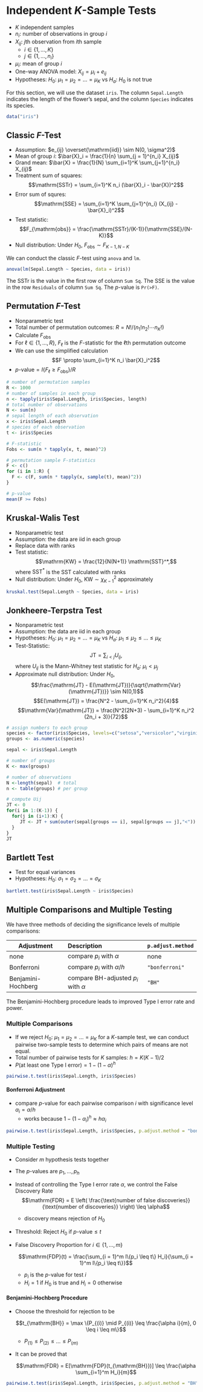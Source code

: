 # Independent $K$-Sample Tests

- $K$ independent samples
- $n_i$: number of observations in group $i$
- $X_{ij}$: $j$th observation from $i$th sample
  - $i \in \{1, \dots, K\}$
  - $j \in \{1, \dots, n_i\}$
- $\mu_i$: mean of group $i$
- One-way ANOVA model: $X_{ij} = \mu_i + e_{ij}$
- Hypotheses: $H_0$: $\mu_1 = \mu_2 = \dots = \mu_K$ vs 
              $H_a$: $H_0$ is not true

For this section, we will use the dataset `iris`.
The column `Sepal.Length` indicates the length of the flower's sepal,
and the column `Species` indicates its species.

```r
data("iris")
```


## Classic $F$-Test

- Assumption: $e_{ij} \overset{\mathrm{iid}} \sim N(0, \sigma^2)$
- Mean of group $i$: $\bar{X}_i = \frac{1}{n} \sum_{j = 1}^{n_i} X_{ij}$
- Grand mean: $\bar{X} = \frac{1}{N} \sum_{i=1}^K \sum_{j=1}^{n_i} X_{ij}$
- Treatment sum of squares:
  $$\mathrm{SSTr} = \sum_{i=1}^K n_i (\bar{X}_i - \bar{X})^2$$
- Error sum of squres:
  $$\mathrm{SSE} = \sum_{i=1}^K \sum_{j=1}^{n_i} (X_{ij} - \bar{X}_i)^2$$
- Test statistic:
  $$F_{\mathrm{obs}} = \frac{\mathrm{SSTr}/(K-1)}{\mathrm{SSE}/(N-K)}$$
- Null distribution: Under $H_0$, $F_{\mathrm{obs}} \sim F_{K-1, N-K}$

We can conduct the classic $F$-test using `anova` and `lm`.

```r
anova(lm(Sepal.Length ~ Species, data = iris))
```

The SSTr is the value in the first row of column `Sum Sq`.
The SSE is the value in the row `Residuals` of column `Sum Sq`.
The $p$-value is `Pr(>F)`.

## Permutation $F$-Test

- Nonparametric test
- Total number of permutation outcomes: $R = N!/(n_1! n_2! \cdots n_K!)$
- Calculate $F_{\mathrm{obs}}$
- For $\ell \in \{1, \dots, R\}$, 
  $F_\ell$ is the $F$-statistic for the $\ell$th permutation outcome
- We can use the simplified calculation
    $$F \propto \sum_{i=1}^K n_i \bar{X}_i^2$$
- $p\text{-value} = I\{F_\ell \geq F_{\mathrm{obs}}\} / R$

```r
# number of permutation samples
R <- 1000 
# number of samples in each group
n <- tapply(iris$Sepal.Length, iris$Species, length)
# total number of observations
N <- sum(n)
# sepal length of each observation
x <- iris$Sepal.Length
# species of each observation
t <- iris$Species

# F-statistic
Fobs <- sum(n * tapply(x, t, mean)^2)

# permutation sample F-statistics
F <- c()
for (i in 1:R) {
  F <- c(F, sum(n * tapply(x, sample(t), mean)^2))
}

# p-value
mean(F >= Fobs)
```


## Kruskal-Walis Test

- Nonparametric test
- Assumption: the data are iid in each group
- Replace data with ranks
- Test statistic: 
  $$\mathrm{KW} = \frac{12}{N(N+1)} \mathrm{SST}^*,$$
  where $\mathrm{SST}^*$ is the SST calculated with ranks
- Null distribution:
  Under $H_0$, $\mathrm{KW} \sim \chi^2_{K-1}$ approximately
  
```r
kruskal.test(Sepal.Length ~ Species, data = iris)
```


## Jonkheere-Terpstra Test

- Nonparametric test
- Assumption: the data are iid in each group
- Hypotheses: $H_0$: $\mu_1 = \mu_2 = \dots = \mu_K$ vs 
              $H_a$: $\mu_1 \leq \mu_2 \leq \dots \leq \mu_K$
- Test-Statistic:
  $$\mathrm{JT} = \sum_{i < j} U_{ij},$$
  where $U_{ij}$ is the Mann-Whitney test statistic
  for $H_a$: $\mu_i < \mu_j$
- Approximate null distribution: Under $H_0$,
  $$\frac{\mathrm{JT} - E(\mathrm{JT})}{\sqrt{\mathrm{Var}(\mathrm{JT})}}
  \sim N(0,1)$$
  $$E(\mathrm{JT}) = \frac{N^2 - \sum_{i=1}^K n_i^2}{4}$$
  $$\mathrm{Var}(\mathrm{JT}) 
  = \frac{N^2(2N+3) - \sum_{i=1}^K n_i^2 (2n_i + 3)}{72}$$

```r
# assign numbers to each group
species <- factor(iris$Species, levels=c("setosa","versicolor","virginica"))
groups <- as.numeric(species)

sepal <- iris$Sepal.Length

# number of groups
K <- max(groups)

# number of observations
N <-length(sepal)  # total
n <- table(groups) # per group

# compute Uij
JT <- 0
for(i in 1:(K-1)) {
  for(j in (i+1):K) {
     JT <- JT + sum(outer(sepal[groups == i], sepal[groups == j],"<"))
  }
}
JT
```


## Bartlett Test

- Test for equal variances
- Hypotheses: $H_0$: $\sigma_1 = \sigma_2 = \dots = \sigma_K$

```r
bartlett.test(iris$Sepal.Length ~ iris$Species)
```


## Multiple Comparisons and Multiple Testing {.tabset .tabset-pills}

We have three methods of deciding the significance levels of multiple comparisons:

Adjustment         Description                             `p.adjust.method`
----------         ---------------------------             -----------------
none               compare $p_i$ with $\alpha$             none
Bonferroni         compare $p_i$ with $\alpha / h$         `"bonferroni"`
Benjamini-Hochberg compare BH-adjusted $p_i$ with $\alpha$ `"BH"`

The Benjamini-Hochberg procedure leads to improved Type I error rate and power.

### Multiple Comparisons

- If we reject $H_0$: $\mu_1 = \mu_2 = \dots = \mu_K$ for a $K$-sample test,
  we can conduct pairwise two-sample tests to determine which pairs of means
  are not equal.
- Total number of pairwise tests for $K$ samples: $h = K(K-1)/2$
- $P(\text{at least one Type I error}) = 1 - (1 - \alpha)^h$

```r
pairwise.t.test(iris$Sepal.Length, iris$Species)
```

#### Bonferroni Adjustment

- compare $p$-value for each pairwise comparison $i$ with significance level
  $\alpha_i = \alpha / h$
  - works because $1 - (1 - \alpha_i)^h \approx h \alpha_i$

```r
pairwise.t.test(iris$Sepal.Length, iris$Species, p.adjust.method = "bonferroni")
```


### Multiple Testing

- Consider $m$ hypothesis tests together
- The $p$-values are $p_1, \dots, p_h$
- Instead of controlling the Type I error rate $\alpha$, 
  we control the False Discovery Rate
  $$\mathrm{FDR} 
  = E \left( \frac{\text{number of false discoveries}}{\text{number of discoveries}} \right)
  \leq \alpha$$
  - discovery means rejection of $H_0$
- Threshold: Reject $H_0$ if $p\text{-value} \leq t$
- False Discovery Proportion for $i \in \{1, \dots, m\}$

  $$\mathrm{FDP}(t) = \frac{\sum_{i = 1}^m I\{p_i \leq t\} H_i}{\sum_{i = 1}^m I\{p_i \leq t\}}$$
  - $p_i$ is the $p$-value for test $i$
  - $H_i = 1$ if $H_0$ is true and $H_i = 0$ otherwise

#### Benjamini-Hochberg Procedure

- Choose the threshold for rejection to be

  $$t_{\mathrm{BH}} = \max \{P_{(i)} \mid P_{(i)} \leq \frac{\alpha i}{m}, 0 \leq i \leq m\}$$
  - $P_{(1)} \leq P_{(2)} \leq \dots \leq P_{(m)}$
- It can be proved that

  $$\mathrm{FDR} = E[\mathrm{FDP}(t_{\mathrm{BH}})] 
  \leq \frac{\alpha \sum_{i=1}^m H_i}{m}$$

```r
pairwise.t.test(iris$Sepal.Length, iris$Species, p.adjust.method = "BH")
```